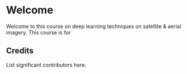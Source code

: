 # Welcome {.unnumbered}

Welcome to this course on deep learning techniques on satellite & aerial imagery. This course is for 

## Credits

List significant contributors here.